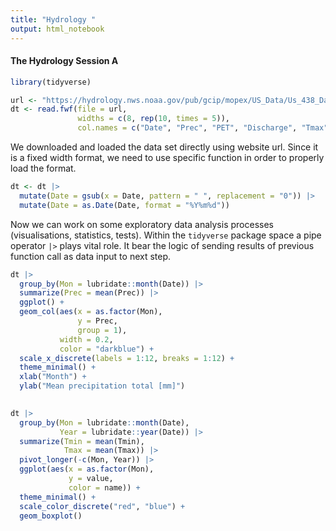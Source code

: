 ```yaml
---
title: "Hydrology "
output: html_notebook
---
```


#### The Hydrology Session A


```r
library(tidyverse)
```


```r
url <- "https://hydrology.nws.noaa.gov/pub/gcip/mopex/US_Data/Us_438_Daily/01200000.dly" # this is the unique web location of the file
dt <- read.fwf(file = url, 
               widths = c(8, rep(10, times = 5)), 
               col.names = c("Date", "Prec", "PET", "Discharge", "Tmax", "Tmin"))
```

We downloaded and loaded the data set directly using website url. Since it is a fixed width format, we need to use specific function in order to properly load the format.

```r
dt <- dt |> 
  mutate(Date = gsub(x = Date, pattern = " ", replacement = "0")) |> 
  mutate(Date = as.Date(Date, format = "%Y%m%d"))
```

Now we can work on some exploratory data analysis processes (visualisations, statistics, tests). Within the `tidyverse` package space a pipe operator ` |> ` plays vital role. It bear the logic of sending results of previous function call as data input to next step.

```r
dt |>                                                                           # pipe the dataset further to grouping function 
  group_by(Mon = lubridate::month(Date)) |>                                     # begin with grouping to months since our aim is monthly stats
  summarize(Prec = mean(Prec)) |>                                               # summarize function allows computations on selected variables
  ggplot() +
  geom_col(aes(x = as.factor(Mon), 
               y = Prec, 
               group = 1), 
           width = 0.2, 
           color = "darkblue") +
  scale_x_discrete(labels = 1:12, breaks = 1:12) +                              # months are integers - so we specify x-axis format 
  theme_minimal() +                                                             # adopt visually simple theme
  xlab("Month") +                                                               # changes the label of x-axis 
  ylab("Mean precipitation total [mm]")                                         # changes the label of y-axis 
  
```

```r
dt |> 
  group_by(Mon = lubridate::month(Date), 
           Year = lubridate::year(Date)) |> 
  summarize(Tmin = mean(Tmin), 
            Tmax = mean(Tmax)) |> 
  pivot_longer(-c(Mon, Year)) |> 
  ggplot(aes(x = as.factor(Mon), 
             y = value, 
             color = name)) +
  theme_minimal() +
  scale_color_discrete("red", "blue") +
  geom_boxplot()
```

